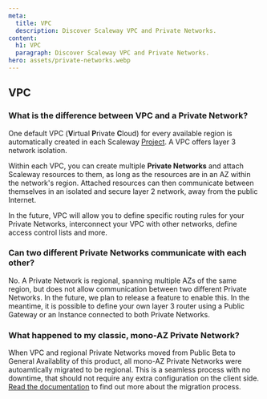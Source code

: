 ```yaml
---
meta:
  title: VPC 
  description: Discover Scaleway VPC and Private Networks. 
content:
  h1: VPC 
  paragraph: Discover Scaleway VPC and Private Networks.
hero: assets/private-networks.webp
---
```


## VPC

### What is the difference between VPC and a Private Network?
One default VPC (**V**irtual **P**rivate **C**loud) for every available region is automatically created in each Scaleway [Project](/console/my-project/concepts/#project). A VPC offers layer 3 network isolation.

Within each VPC, you can create multiple **Private Networks** and attach Scaleway resources to them, as long as the resources are in an AZ within the network's region. Attached resources can then communicate between themselves in an isolated and secure layer 2 network, away from the public Internet.

In the future, VPC will allow you to define specific routing rules for your Private Networks, interconnect your VPC with other networks, define access control lists and more.

### Can two different Private Networks communicate with each other?

No. A Private Network is regional, spanning multiple AZs of the same region, but does not allow communication between two different Private Networks. In the future, we plan to release a feature to enable this. In the meantime, it is possible to define your own layer 3 router using a Public Gateway or an Instance connected to both Private Networks.

### What happened to my classic, mono-AZ Private Network?
When VPC and regional Private Networks moved from Public Beta to General Availablity of this product, all mono-AZ Private Networks were autoamtically migrated to be regional. This is a seamless process with no downtime, that should not require any extra configuration on the client side. [Read the documentation](TODO) to find out more about the migration process.